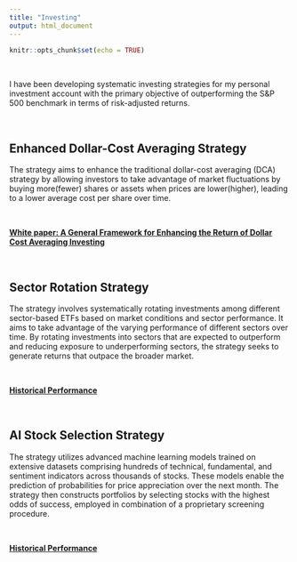 ```yaml
---
title: "Investing"
output: html_document
---
```


```r
knitr::opts_chunk$set(echo = TRUE)
```

&nbsp;

I have been developing systematic investing strategies for my personal investment account with the primary objective of outperforming the S&P 500 benchmark in terms of risk-adjusted returns. 

&nbsp;

## Enhanced Dollar-Cost Averaging Strategy

The strategy aims to enhance the traditional dollar-cost averaging (DCA) strategy by allowing investors to take advantage of market fluctuations by buying more(fewer) shares or assets when prices are lower(higher), leading to a lower average cost per share over time.

&nbsp;

**[White paper: A General Framework for Enhancing the Return of Dollar Cost Averaging Investing](https://papers.ssrn.com/sol3/papers.cfm?abstract_id=4235766)**

&nbsp;

## Sector Rotation Strategy

The strategy involves systematically rotating investments among different sector-based ETFs based on market conditions and sector performance. It aims to take advantage of the varying performance of different sectors over time. By rotating investments into sectors that are expected to outperform and reducing exposure to underperforming sectors, the strategy seeks to generate returns that outpace the broader market.

&nbsp;

**[Historical Performance](https://docs.google.com/spreadsheets/d/1w4hUUEiMRVpUK5w4GcdGng_GvveTi6vLbDBm3kwdwzE/edit?usp=sharing)**

&nbsp;

## AI Stock Selection Strategy

The strategy utilizes advanced machine learning models trained on extensive datasets comprising hundreds of technical, fundamental, and sentiment indicators across thousands of stocks. These models enable the prediction of probabilities for price appreciation over the next month. The strategy then constructs portfolios by selecting stocks with the highest odds of success, employed in combination of a proprietary screening procedure.

&nbsp;

**[Historical Performance](https://docs.google.com/spreadsheets/d/1w4hUUEiMRVpUK5w4GcdGng_GvveTi6vLbDBm3kwdwzE/edit?usp=sharing)**
